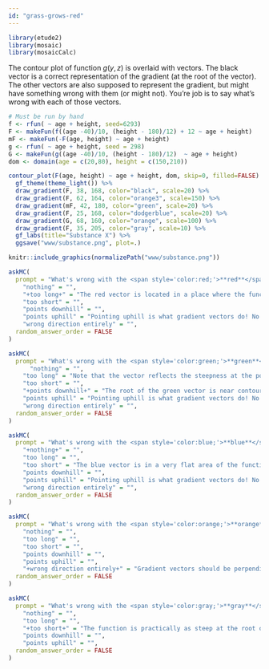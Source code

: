 ```yaml
---
id: "grass-grows-red"
---
```


```r
library(etude2)
library(mosaic)
library(mosaicCalc)
```

The contour plot of function $g(y, z)$ is overlaid with vectors. The black vector is a correct representation of the gradient (at the root of the vector). The other vectors are also supposed to represent the gradient, but might have something wrong with them (or might not). You're job is to say what's wrong with each of those vectors.
 
```r
# Must be run by hand
f <- rfun( ~ age + height, seed=6293)
F <- makeFun(f((age -40)/10, (height - 180)/12) + 12 ~ age + height)
mF <- makeFun(-F(age, height) ~ age + height)
g <- rfun( ~ age + height, seed = 298)
G <- makeFun(g((age -40)/10, (height - 180)/12)  ~ age + height)
dom <- domain(age = c(20,80), height = c(150,210))

contour_plot(F(age, height) ~ age + height, dom, skip=0, filled=FALSE) %>%
  gf_theme(theme_light()) %>%
  draw_gradient(F, 38, 168, color="black", scale=20) %>%
  draw_gradient(F, 62, 164, color="orange3", scale=150) %>%
  draw_gradient(mF, 42, 180, color="green", scale=20) %>%
  draw_gradient(F, 25, 168, color="dodgerblue", scale=20) %>%
  draw_gradient(G, 68, 160, color="orange", scale=100) %>%
  draw_gradient(F, 35, 205, color="gray", scale=10) %>%
  gf_labs(title="Substance X") %>%
  ggsave("www/substance.png", plot=.)


```


```r
knitr::include_graphics(normalizePath("www/substance.png"))
```



```r
askMC(
  prompt = "What's wrong with the <span style='color:red;'>**red**</span> vector?",
    "nothing" = "",
    "+too long+" = "The red vector is located in a place where the function is almost level. You can tell this because the contour lines are spaced far apart. The magnitude of the gradient will be small in such an area. But here, the red vector is even longer than the black vector, even though black is in a very steep area (with closely spaced contours).",
    "too short" = "",
    "points downhill" = "",
    "points uphill" = "Pointing uphill is what gradient vectors do! No problem with this.",
    "wrong direction entirely" = "",
  random_answer_order = FALSE
)
```

```r
askMC(
  prompt = "What's wrong with the <span style='color:green;'>**green**</span> vector?",
      "nothing" = "",
    "too long" = "Note that the vector reflects the steepness at the point where the root of the vector is drawn. The root of the green vector is in an area  where the contour lines are spaced similarly to the area near the root of the black vector. So it's correct that the length of the green vector is similar to the length of the black vector.",
    "too short" = "",
    "+points downhill+" = "The root of the green vector is near contour=4, the head at contour=2. So the vector is incorrectly pointing downhill. Gradients point in the steepest direction uphill.",
    "points uphill" = "Pointing uphill is what gradient vectors do! No problem with this.",
    "wrong direction entirely" = "",
  random_answer_order = FALSE
)
```


```r
askMC(
  prompt = "What's wrong with the <span style='color:blue;'>**blue**</span> vector?",
    "+nothing+" = "",
    "too long" = "",
    "too short" = "The blue vector is in a very flat area of the function. That's why it's so short.",
    "points downhill" = "",
    "points uphill" = "Pointing uphill is what gradient vectors do! No problem with this.",
    "wrong direction entirely" = "",
  random_answer_order = FALSE
)
```

```r
askMC(
  prompt = "What's wrong with the <span style='color:orange;'>**orange**</span> vector?",
    "nothing" = "",
    "too long" = "",
    "too short" = "",
    "points downhill" = "",
    "points uphill" = "",
    "+wrong direction entirely+" = "Gradient vectors should be perpendicular to nearby contours and should point uphill. The orange vector is neither",
  random_answer_order = FALSE
)
```

```r
askMC(
  prompt = "What's wrong with the <span style='color:gray;'>**gray**</span> vector?",
    "nothing" = "",
    "too long" = "",
    "+too short+" = "The function is practically as steep at the root of the gray vector as it is at the root of the black vector. (You can tell this from the spacing of the contour lines.) So the magnitude of the gray vector should be just about the same as the magnitude of the black vector.",
    "points downhill" = "",
    "points uphill" = "",
  random_answer_order = FALSE
)
```

